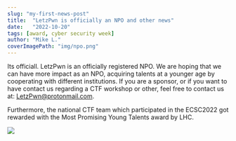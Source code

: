```yaml
---
slug: "my-first-news-post"
title:  "LetzPwn is officially an NPO and other news"
date:   "2022-10-20"
tags: [award, cyber security week]
author: "Mike L."
coverImagePath: "img/npo.png"
---
```


Its officiall. LetzPwn is an officially registered NPO.
We are hoping that we can have more impact as an NPO, acquiring talents at a younger age by cooperating with different institutions.
If you are a sponsor, or if you want to have contact us regarding a CTF workshop or other, feel free to contact us at: LetzPwn@protonmail.com.

Furthermore, the national CTF team which participated in the ECSC2022 got rewarded with the Most Promising Young Talents award by LHC.

![](img/mpyt.png)